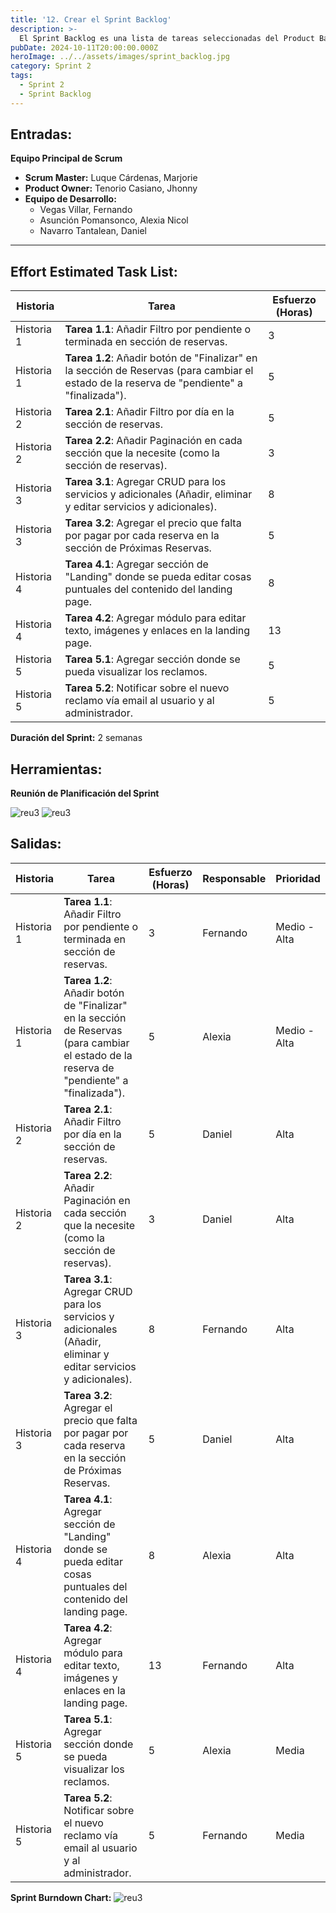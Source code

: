 ```yaml
---
title: '12. Crear el Sprint Backlog'
description: >-
  El Sprint Backlog es una lista de tareas seleccionadas del Product Backlog que el equipo se compromete a completar en el ciclo de trabajo actual. Este backlog organiza las tareas para lograr los objetivos del sprint, asegurando una ejecución clara y enfocada.
pubDate: 2024-10-11T20:00:00.000Z
heroImage: ../../assets/images/sprint_backlog.jpg
category: Sprint 2
tags:
  - Sprint 2
  - Sprint Backlog
---
```


## **Entradas:**

**Equipo Principal de Scrum**

- **Scrum Master:** Luque Cárdenas, Marjorie
- **Product Owner:** Tenorio Casiano, Jhonny
- **Equipo de Desarrollo:**
  - Vegas Villar, Fernando
  - Asunción Pomansonco, Alexia Nicol
  - Navarro Tantalean, Daniel

---

## **Effort Estimated Task List:**

| **Historia**  | **Tarea**                                                                                                                   | **Esfuerzo (Horas)** |
|---------------|-----------------------------------------------------------------------------------------------------------------------------|----------------------|
| Historia 1    | **Tarea 1.1**: Añadir Filtro por pendiente o terminada en sección de reservas.                                                | 3                    |
| Historia 1    | **Tarea 1.2**: Añadir botón de "Finalizar" en la sección de Reservas (para cambiar el estado de la reserva de "pendiente" a "finalizada"). | 5                    |
| Historia 2    | **Tarea 2.1**: Añadir Filtro por día en la sección de reservas.                                                              | 5                    |
| Historia 2    | **Tarea 2.2**: Añadir Paginación en cada sección que la necesite (como la sección de reservas).                              | 3                    |
| Historia 3    | **Tarea 3.1**: Agregar CRUD para los servicios y adicionales (Añadir, eliminar y editar servicios y adicionales).              | 8                    |
| Historia 3    | **Tarea 3.2**: Agregar el precio que falta por pagar por cada reserva en la sección de Próximas Reservas.                    | 5                    |
| Historia 4    | **Tarea 4.1**: Agregar sección de "Landing" donde se pueda editar cosas puntuales del contenido del landing page.            | 8                    |
| Historia 4    | **Tarea 4.2**: Agregar módulo para editar texto, imágenes y enlaces en la landing page.                                       | 13                   |
| Historia 5    | **Tarea 5.1**: Agregar sección donde se pueda visualizar los reclamos.                                                      | 5                    |
| Historia 5    | **Tarea 5.2**: Notificar sobre el nuevo reclamo vía email al usuario y al administrador.                                     | 5                    |

**Duración del Sprint:** 2 semanas


## **Herramientas:**

**Reunión de Planificación del Sprint**

![reu3](../../assets/images/reu12.1.jpeg)
![reu3](../../assets/images/reu12.2.jpeg)


## **Salidas:**

| **Historia**  | **Tarea**                                                                                                                   | **Esfuerzo (Horas)** | **Responsable** | **Prioridad** |
|---------------|-----------------------------------------------------------------------------------------------------------------------------|----------------------|-----------------|---------------|
| Historia 1    | **Tarea 1.1**: Añadir Filtro por pendiente o terminada en sección de reservas.                                                | 3                    | Fernando        | Medio - Alta  |
| Historia 1    | **Tarea 1.2**: Añadir botón de "Finalizar" en la sección de Reservas (para cambiar el estado de la reserva de "pendiente" a "finalizada"). | 5                    | Alexia          | Medio - Alta  |
| Historia 2    | **Tarea 2.1**: Añadir Filtro por día en la sección de reservas.                                                              | 5                    | Daniel          | Alta          |
| Historia 2    | **Tarea 2.2**: Añadir Paginación en cada sección que la necesite (como la sección de reservas).                              | 3                    | Daniel          | Alta          |
| Historia 3    | **Tarea 3.1**: Agregar CRUD para los servicios y adicionales (Añadir, eliminar y editar servicios y adicionales).              | 8                    | Fernando        | Alta          |
| Historia 3    | **Tarea 3.2**: Agregar el precio que falta por pagar por cada reserva en la sección de Próximas Reservas.                    | 5                    | Daniel          | Alta          |
| Historia 4    | **Tarea 4.1**: Agregar sección de "Landing" donde se pueda editar cosas puntuales del contenido del landing page.            | 8                    | Alexia          | Alta          |
| Historia 4    | **Tarea 4.2**: Agregar módulo para editar texto, imágenes y enlaces en la landing page.                                       | 13                   | Fernando        | Alta          |
| Historia 5    | **Tarea 5.1**: Agregar sección donde se pueda visualizar los reclamos.                                                      | 5                    | Alexia          | Media         |
| Historia 5    | **Tarea 5.2**: Notificar sobre el nuevo reclamo vía email al usuario y al administrador.                                     | 5                    | Fernando        | Media         |



**Sprint Burndown Chart:**
![reu3](../../assets/images/12.3.jpeg)